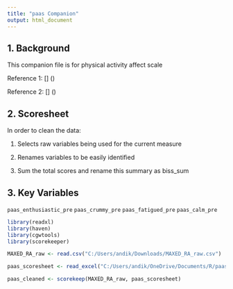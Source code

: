 ---
title: "paas Companion"
output: html_document
---


## 1. Background

This companion file is for
physical activity affect scale

Reference 1: [] ()

Reference 2: [] ()

## 2. Scoresheet

In order to clean the data:

(1) Selects raw variables being used for the current measure

(2) Renames variables to be easily identified

(3) Sum the total scores and rename this summary as biss_sum


## 3. Key Variables

`paas_enthusiastic_pre`
`paas_crummy_pre`
`paas_fatigued_pre`
`paas_calm_pre`

```{r}
library(readxl)
library(haven)
library(cgwtools)
library(scorekeeper)

MAXED_RA_raw <- read.csv("C:/Users/andik/Downloads/MAXED_RA_raw.csv")

paas_scoresheet <- read_excel("C:/Users/andik/OneDrive/Documents/R/paas_scoresheet.xlsx")

paas_cleaned <- scorekeep(MAXED_RA_raw, paas_scoresheet)
```
